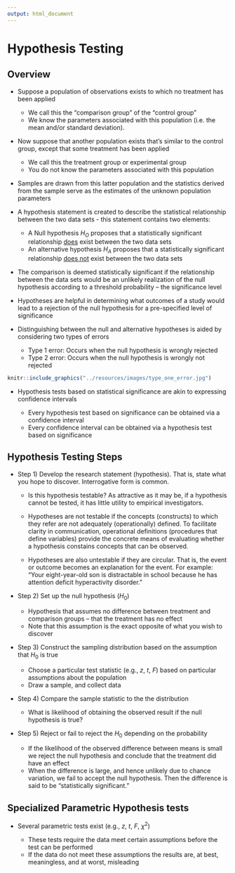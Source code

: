```yaml
---
output: html_document
---
```


# Hypothesis Testing

## Overview

- Suppose a population of observations exists to which no treatment has been applied  

    + We call this the “comparison group” of the "control group"
    + We know the parameters associated with this population (i.e. the mean and/or standard deviation). 

- Now suppose that another population exists that's similar to the control group, except that some treatment has been applied

    + We call this the treatment group or experimental group 
    + You do not know the parameters associated with this population

- Samples are drawn from this latter population and the statistics derived from the sample serve as the estimates of the unknown population parameters

- A hypothesis statement is created to describe the statistical relationship between the two data sets - this statement contains two elements:

    + A Null hypothesis $H_O$ proposes that a statistically significant relationship <u>does</u> exist between the two data sets
    + An alternative hypothesis $H_A$ proposes that a statistically significant relationship <u>does not</u> exist between the two data sets 

- The comparison is deemed statistically significant if the relationship between the data sets would be an unlikely realization of the null hypothesis according to a threshold probability -- the significance level

- Hypotheses are helpful in determining what outcomes of a study would lead to a rejection of the null hypothesis for a pre-specified level of significance

- Distinguishing between the null and alternative hypotheses is aided by considering two types of errors

    + Type 1 error: Occurs when the null hypothesis is wrongly rejected
    + Type 2 error: Occurs when the null hypothesis is wrongly not rejected

```r
knitr::include_graphics("../resources/images/type_one_error.jpg")
```

- Hypothesis tests based on statistical significance are akin to expressing confidence intervals

    + Every hypothesis test based on significance can be obtained via a confidence interval
    + Every confidence interval can be obtained via a hypothesis test based on significance

## Hypothesis Testing Steps

- Step 1) Develop the research statement (hypothesis). That is, state what you hope to discover. Interrogative form is common.

    + Is this hypothesis testable? As attractive as it may be, if a hypothesis cannot be tested, it has little utility to empirical investigators.

    + Hypotheses are not testable if the concepts (constructs) to which they refer are not adequately (operationally) defined. To facilitate clarity in communication, operational definitions (procedures that define variables) provide the concrete means of evaluating whether a hypothesis constains concepts that can be observed.

    + Hypotheses are also untestable if they are circular. That is, the event or outcome becomes an explanation for the event. For example: “Your eight-year-old son is distractable in school because he has attention deficit hyperactivity disorder.” 

- Step 2) Set up the null hypothesis ($H_0$)

    + Hypothesis that assumes no difference between treatment and comparison groups -- that the treatment has no effect
    + Note that this assumption is the exact opposite of what you wish to discover

- Step 3) Construct the sampling distribution based on the assumption that $H_0$ is true

    + Choose a particular test statistic (e.g., $z$, $t$, $F$) based on particular assumptions about the population
    + Draw a sample, and collect data

- Step 4) Compare the sample statistic to the the distribution

    + What is likelihood of obtaining the observed result if the null hypothesis is true?

- Step 5) Reject or fail to reject the $H_0$ depending on the probability

    + If the likelihood of the observed difference between means is small we reject the null hypothesis and conclude that the treatment did have an effect
    + When the difference is large, and hence unlikely due to chance variation, we fail to accept the null hypothesis. Then the difference is said to be “statistically significant.”

## Specialized Parametric Hypothesis tests

- Several parametric tests exist (e.g., $z$, $t$, $F$, $\chi^2$)

    + These tests require the data meet certain assumptions before the test can be performed
    + If the data do not meet these assumptions the results are, at best, meaningless, and at worst, misleading

<!-- - Assumptions for the t-test: -->

<!--     + Random sampling. -->
<!--     + Scores in sample are independent of one another. -->
<!--     + Sample comes from normal distribution. -->
<!--     + Measurement scale is at least interval. -->
<!--     + Population standard deviation is unknown and the sample standard deviation is known. -->